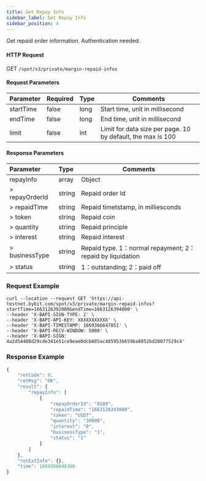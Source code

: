 ```yaml
---
title: Get Repay Info
sidebar_label: Get Repay Info
sidebar_position: 4
---
```

Get repaid order information. Authentication needed.

#### HTTP Request
GET <code>/spot/v3/private/margin-repaid-infos</code>

#### Request Parameters
| Parameter | Required | Type | Comments|
|:----- |:-------|:-----|------ |
|startTime | false | long | Start time, unit in millisecond |
|endTime | false | long	| End time, unit in millisecond |
|limit | false | int | Limit for data size per page. 10 by default, the max is 100 |

#### Response Parameters
| Parameter | Type | Comments|
|:----- |:-----|----- |
|repayInfo | array | Object |
|> repayOrderId	| string | Repaid order Id |
|> repaidTime | string | Repaid timetstamp, in milliesconds |
|> token | string | Repaid coin |
|> quantity	| string | Repaid principle |
|> interest	| string | Repaid interest |
|> businessType	| string | Repaid type. 1：normal repayment; 2：repaid by liquidation |
|> status | string | 1：outstanding; 2：paid off |

### Request Example

<Tabs>
<TabItem value="console" label="Console">

```http
curl --location --request GET 'https://api-testnet.bybit.com/spot/v3/private/margin-repaid-infos?startTime=1663126392000&endTime=1663126394000' \
--header 'X-BAPI-SIGN-TYPE: 2' \
--header 'X-BAPI-API-KEY: XXXXXXXXXXX' \
--header 'X-BAPI-TIMESTAMP: 1669366647851' \
--header 'X-BAPI-RECV-WINDOW: 5000' \
--header 'X-BAPI-SIGN: 4a2d54488d29cde341e51ce9eae0dcb685ac485953b659ba8852bd28077529c4'
```

</TabItem>
</Tabs>

### Response Example

```javascript
{
    "retCode": 0,
    "retMsg": "OK",
    "result": {
        "repayInfo": [
            {
                "repayOrderId": "8189",
                "repaidTime": "1663126393000",
                "token": "USDT",
                "quantity": "30000",
                "interest": "0",
                "businessType": "1",
                "status": "1"
            }
        ]
    },
    "retExtInfo": {},
    "time": 1669366648366
}
```
